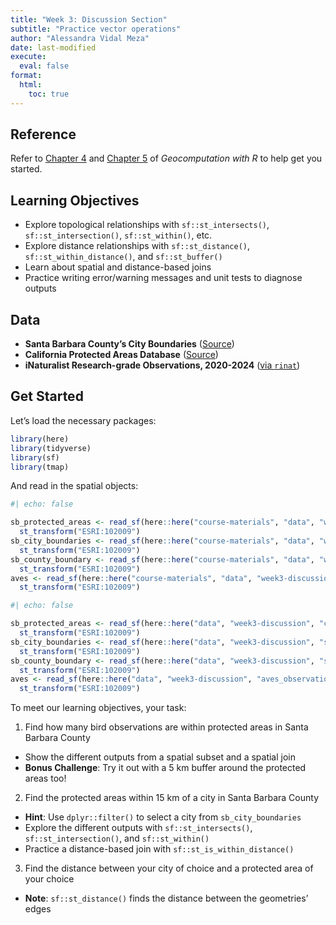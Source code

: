 ```yaml
---
title: "Week 3: Discussion Section"
subtitle: "Practice vector operations"
author: "Alessandra Vidal Meza"
date: last-modified
execute: 
  eval: false
format:
  html:
    toc: true
---
```


:::{.callout-tip icon=true}
## Reference

Refer to [Chapter 4](https://r.geocompx.org/spatial-operations.html) and [Chapter 5](https://r.geocompx.org/geometry-operations) of *Geocomputation with R* to help get you started.
:::

## Learning Objectives

- Explore topological relationships with `sf::st_intersects()`, `sf::st_intersection()`, `sf::st_within()`, etc.
- Explore distance relationships with `sf::st_distance()`, `sf::st_within_distance()`, and `sf::st_buffer()`
- Learn about spatial and distance-based joins
- Practice writing error/warning messages and unit tests to diagnose outputs

## Data

- **Santa Barbara County's City Boundaries** ([Source](https://geodata.library.ucsb.edu/catalog/3853-s3_2003_s3_cities_polys))
- **California Protected Areas Database** ([Source](https://data.cnra.ca.gov/dataset/california-protected-areas-database))
- **iNaturalist Research-grade Observations, 2020-2024** ([via `rinat`](https://github.com/ropensci/rinat))

## Get Started

Let's load the necessary packages:

```r
library(here)
library(tidyverse)
library(sf)
library(tmap)
```

And read in the spatial objects:

```r
#| echo: false

sb_protected_areas <- read_sf(here::here("course-materials", "data", "week3-discussion", "cpad_super_units_sb.shp")) %>% 
  st_transform("ESRI:102009")
sb_city_boundaries <- read_sf(here::here("course-materials", "data", "week3-discussion", "sb_city_boundaries_2003.shp")) %>%
  st_transform("ESRI:102009")
sb_county_boundary <- read_sf(here::here("course-materials", "data", "week3-discussion", "sb_county_boundary_2020.shp")) %>%
  st_transform("ESRI:102009")
aves <- read_sf(here::here("course-materials", "data", "week3-discussion", "aves_observations_2020_2024.shp")) %>%
  st_transform("ESRI:102009")
```

```r
#| echo: false

sb_protected_areas <- read_sf(here::here("data", "week3-discussion", "cpad_super_units_sb.shp")) %>% 
  st_transform("ESRI:102009")
sb_city_boundaries <- read_sf(here::here("data", "week3-discussion", "sb_city_boundaries_2003.shp")) %>%
  st_transform("ESRI:102009")
sb_county_boundary <- read_sf(here::here("data", "week3-discussion", "sb_county_boundary_2020.shp")) %>%
  st_transform("ESRI:102009")
aves <- read_sf(here::here("data", "week3-discussion", "aves_observations_2020_2024.shp")) %>%
  st_transform("ESRI:102009")
```

To meet our learning objectives, your task:

1. Find how many bird observations are within protected areas in Santa Barbara County
  - Show the different outputs from a spatial subset and a spatial join
  - **Bonus Challenge**: Try it out with a 5 km buffer around the protected areas too! 
2. Find the protected areas within 15 km of a city in Santa Barbara County
  - **Hint**: Use `dplyr::filter()` to select a city from  `sb_city_boundaries`
  - Explore the different outputs with `sf::st_intersects()`, `sf::st_intersection()`, and `sf::st_within()`
  - Practice a distance-based join with `sf::st_is_within_distance()`
3. Find the distance between your city of choice and a protected area of your choice
  - **Note**: `sf::st_distance()` finds the distance between the geometries' edges
